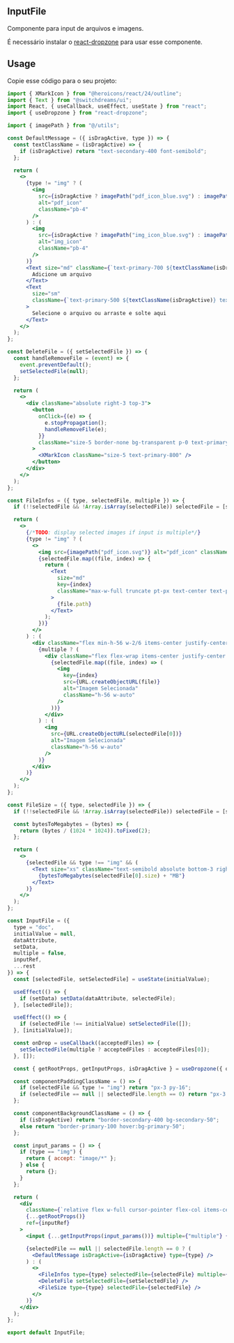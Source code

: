 
<Meta title="Copy and Paste/Input file" />

## InputFile

Componente para input de arquivos e imagens.


É necessário instalar o [react-dropzone](https://www.npmjs.com/package/react-dropzone) para usar esse componente.


## Usage

Copie esse código para o seu projeto:

```jsx
import { XMarkIcon } from "@heroicons/react/24/outline";
import { Text } from "@switchdreams/ui";
import React, { useCallback, useEffect, useState } from "react";
import { useDropzone } from "react-dropzone";

import { imagePath } from "@/utils";

const DefaultMessage = ({ isDragActive, type }) => {
  const textClassName = (isDragActive) => {
    if (isDragActive) return "text-secondary-400 font-semibold";
  };

  return (
    <>
      {type != "img" ? (
        <img
          src={isDragActive ? imagePath("pdf_icon_blue.svg") : imagePath("pdf_icon.svg")}
          alt="pdf_icon"
          className="pb-4"
        />
      ) : (
        <img
          src={isDragActive ? imagePath("img_icon_blue.svg") : imagePath("img_icon.svg")}
          alt="img_icon"
          className="pb-4"
        />
      )}
      <Text size="md" className={`text-primary-700 ${textClassName(isDragActive)}`}>
        Adicione um arquivo
      </Text>
      <Text
        size="sm"
        className={`text-primary-500 ${textClassName(isDragActive)} text-center font-normal`}
      >
        Selecione o arquivo ou arraste e solte aqui
      </Text>
    </>
  );
};

const DeleteFile = ({ setSelectedFile }) => {
  const handleRemoveFile = (event) => {
    event.preventDefault();
    setSelectedFile(null);
  };

  return (
    <>
      <div className="absolute right-3 top-3">
        <button
          onClick={(e) => {
            e.stopPropagation();
            handleRemoveFile(e);
          }}
          className="size-5 border-none bg-transparent p-0 text-primary-800"
        >
          <XMarkIcon className="size-5 text-primary-800" />
        </button>
      </div>
    </>
  );
};

const FileInfos = ({ type, selectedFile, multiple }) => {
  if (!!selectedFile && !Array.isArray(selectedFile)) selectedFile = [selectedFile];

  return (
    <>
      {/*TODO: display selected images if input is multiple*/}
      {type != "img" ? (
        <>
          <img src={imagePath("pdf_icon.svg")} alt="pdf_icon" className="pb-4" />
          {selectedFile.map((file, index) => {
            return (
              <Text
                size="md"
                key={index}
                className="max-w-full truncate pt-px text-center text-primary-700"
              >
                {file.path}
              </Text>
            );
          })}
        </>
      ) : (
        <div className="flex min-h-56 w-2/6 items-center justify-center">
          {multiple ? (
            <div className="flex flex-wrap items-center justify-center gap-4">
              {selectedFile.map((file, index) => (
                <img
                  key={index}
                  src={URL.createObjectURL(file)}
                  alt="Imagem Selecionada"
                  className="h-56 w-auto"
                />
              ))}
            </div>
          ) : (
            <img
              src={URL.createObjectURL(selectedFile[0])}
              alt="Imagem Selecionada"
              className="h-56 w-auto"
            />
          )}
        </div>
      )}
    </>
  );
};

const FileSize = ({ type, selectedFile }) => {
  if (!!selectedFile && !Array.isArray(selectedFile)) selectedFile = [selectedFile];

  const bytesToMegabytes = (bytes) => {
    return (bytes / (1024 * 1024)).toFixed(2);
  };

  return (
    <>
      {selectedFile && type !== "img" && (
        <Text size="xs" className="text-semibold absolute bottom-3 right-4 text-primary-600">
          {bytesToMegabytes(selectedFile[0].size) + "MB"}
        </Text>
      )}
    </>
  );
};

const InputFile = ({
  type = "doc",
  initialValue = null,
  dataAttribute,
  setData,
  multiple = false,
  inputRef,
  ...rest
}) => {
  const [selectedFile, setSelectedFile] = useState(initialValue);

  useEffect(() => {
    if (setData) setData(dataAttribute, selectedFile);
  }, [selectedFile]);

  useEffect(() => {
    if (selectedFile !== initialValue) setSelectedFile([]);
  }, [initialValue]);

  const onDrop = useCallback((acceptedFiles) => {
    setSelectedFile(multiple ? acceptedFiles : acceptedFiles[0]);
  }, []);

  const { getRootProps, getInputProps, isDragActive } = useDropzone({ onDrop });

  const componentPaddingClassName = () => {
    if (selectedFile && type != "img") return "px-3 py-16";
    if (selectedFile == null || selectedFile.length == 0) return "px-3 py-16";
  };

  const componentBackgroundClassName = () => {
    if (isDragActive) return "border-secondary-400 bg-secondary-50";
    else return "border-primary-100 hover:bg-primary-50";
  };

  const input_params = () => {
    if (type == "img") {
      return { accept: "image/*" };
    } else {
      return {};
    }
  };

  return (
    <div
      className={`relative flex w-full cursor-pointer flex-col items-center justify-between overflow-hidden rounded border-2 border-dashed ${componentPaddingClassName()} ${componentBackgroundClassName()}`}
      {...getRootProps()}
      ref={inputRef}
    >
      <input {...getInputProps(input_params())} multiple={"multiple"} {...rest} />

      {selectedFile == null || selectedFile.length == 0 ? (
        <DefaultMessage isDragActive={isDragActive} type={type} />
      ) : (
        <>
          <FileInfos type={type} selectedFile={selectedFile} multiple={multiple} />
          <DeleteFile setSelectedFile={setSelectedFile} />
          <FileSize type={type} selectedFile={selectedFile} />
        </>
      )}
    </div>
  );
};

export default InputFile;

```